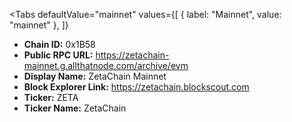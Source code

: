 
<Tabs
 defaultValue="mainnet"
  values={[
    { label: "Mainnet", value: "mainnet" },
  ]}
>
<TabItem value="mainnet">

- **Chain ID:** 0x1B58
- **Public RPC URL:** https://zetachain-mainnet.g.allthatnode.com/archive/evm
- **Display Name:** ZetaChain Mainnet
- **Block Explorer Link:** https://zetachain.blockscout.com
- **Ticker:** ZETA
- **Ticker Name:** ZetaChain

</TabItem>
</Tabs>
